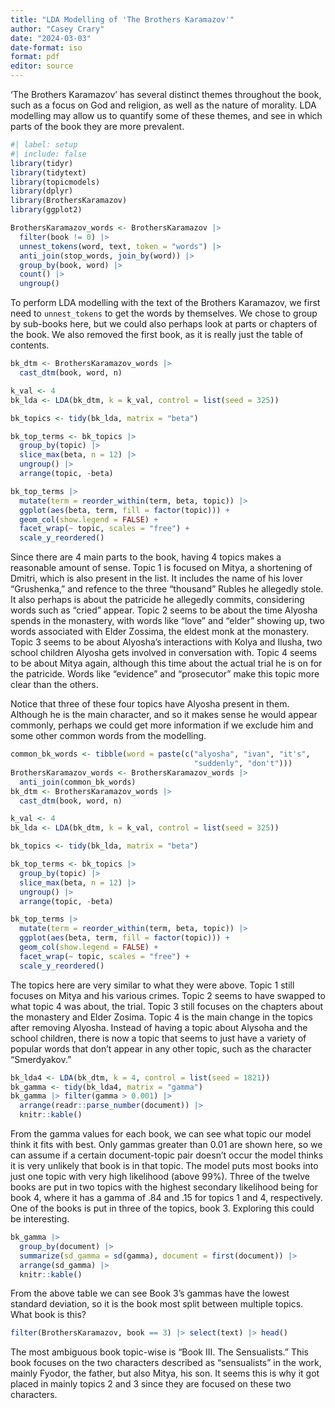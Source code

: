 ```yaml
---
title: "LDA Modelling of 'The Brothers Karamazov'"
author: "Casey Crary"
date: "2024-03-03"
date-format: iso
format: pdf
editor: source
---
```


'The Brothers Karamazov' has several distinct themes throughout the book, such as a focus on God and religion, as well as the nature of morality.  LDA modelling may allow us to quantify some of these themes, and see in which parts of the book they are more prevalent.

```r
#| label: setup
#| include: false
library(tidyr)
library(tidytext)
library(topicmodels)
library(dplyr)
library(BrothersKaramazov)
library(ggplot2)
```

```r
BrothersKaramazov_words <- BrothersKaramazov |>
  filter(book != 0) |>
  unnest_tokens(word, text, token = "words") |>
  anti_join(stop_words, join_by(word)) |>
  group_by(book, word) |> 
  count() |>
  ungroup()
```

To perform LDA modelling with the text of the Brothers Karamazov, we first need to `unnest_tokens` to get the words by themselves.  We chose to group by sub-books here, but we could also perhaps look at parts or chapters of the book.  We also removed the first book, as it is really just the table of contents.

```r
bk_dtm <- BrothersKaramazov_words |>
  cast_dtm(book, word, n)

k_val <- 4
bk_lda <- LDA(bk_dtm, k = k_val, control = list(seed = 325))

bk_topics <- tidy(bk_lda, matrix = "beta")

bk_top_terms <- bk_topics |>
  group_by(topic) |>
  slice_max(beta, n = 12) |> 
  ungroup() |>
  arrange(topic, -beta)

bk_top_terms |>
  mutate(term = reorder_within(term, beta, topic)) |>
  ggplot(aes(beta, term, fill = factor(topic))) +
  geom_col(show.legend = FALSE) +
  facet_wrap(~ topic, scales = "free") +
  scale_y_reordered()
```

Since there are 4 main parts to the book, having 4 topics makes a reasonable amount of sense.  Topic 1 is focused on Mitya, a shortening of Dmitri, which is also present in the list.  It includes the name of his lover "Grushenka," and refence to the three "thousand" Rubles he allegedly stole.  It also perhaps is about the patricide he allegedly commits, considering words such as "cried" appear.  Topic 2 seems to be about the time Alyosha spends in the monastery, with words like "love" and "elder" showing up, two words associated with Elder Zossima, the eldest monk at the monastery.  Topic 3 seems to be about Alyosha's interactions with Kolya and Ilusha, two school children Alyosha gets involved in conversation with.  Topic 4 seems to be about Mitya again, although this time about the actual trial he is on for the patricide.  Words like "evidence" and "prosecutor" make this topic more clear than the others.  

Notice that three of these four topics have Alyosha present in them.  Although he is the main character, and so it makes sense he would appear commonly, perhaps we could get more information if we exclude him and some other common words from the modelling.


```r
common_bk_words <- tibble(word = paste(c("alyosha", "ivan", "it's",
                                         "suddenly", "don't")))
BrothersKaramazov_words <- BrothersKaramazov_words |>
  anti_join(common_bk_words)
bk_dtm <- BrothersKaramazov_words |>
  cast_dtm(book, word, n)

k_val <- 4
bk_lda <- LDA(bk_dtm, k = k_val, control = list(seed = 325))

bk_topics <- tidy(bk_lda, matrix = "beta")

bk_top_terms <- bk_topics |>
  group_by(topic) |>
  slice_max(beta, n = 12) |> 
  ungroup() |>
  arrange(topic, -beta)

bk_top_terms |>
  mutate(term = reorder_within(term, beta, topic)) |>
  ggplot(aes(beta, term, fill = factor(topic))) +
  geom_col(show.legend = FALSE) +
  facet_wrap(~ topic, scales = "free") +
  scale_y_reordered()
```

The topics here are very similar to what they were above.  Topic 1 still focuses on Mitya and his various crimes.  Topic 2 seems to have swapped to what topic 4 was about, the trial.  Topic 3 still focuses on the chapters about the monastery and Elder Zosima.  Topic 4 is the main change in the topics after removing Alyosha.  Instead of having a topic about Alysoha and the school children, there is now a topic that seems to just have a variety of popular words that don't appear in any other topic, such as the character "Smerdyakov."

```r
bk_lda4 <- LDA(bk_dtm, k = 4, control = list(seed = 1821))
bk_gamma <- tidy(bk_lda4, matrix = "gamma")
bk_gamma |> filter(gamma > 0.001) |>
  arrange(readr::parse_number(document)) |>
  knitr::kable()
```

From the gamma values for each book, we can see what topic our model think it fits with best.  Only gammas greater than 0.01 are shown here, so we can assume if a certain document-topic pair doesn't occur the model thinks it is very unlikely that book is in that topic.  The model puts most books into just one topic with very high likelihood (above 99%).  Three of the twelve books are put in two topics with the highest secondary likelihood being for book 4, where it has a gamma of .84 and .15 for topics 1 and 4, respectively.  One of the books is put in three of the topics, book 3.  Exploring this could be interesting.  

```r
bk_gamma |>
  group_by(document) |>
  summarize(sd_gamma = sd(gamma), document = first(document)) |>
  arrange(sd_gamma) |>
  knitr::kable()
```

From the above table we can see Book 3's gammas have the lowest standard deviation, so it is the book most split between multiple topics.  What book is this?

```r
filter(BrothersKaramazov, book == 3) |> select(text) |> head()
```

The most ambiguous book topic-wise is "Book III.  The Sensualists."  This book focuses on the two characters described as "sensualists" in the work, mainly Fyodor, the father, but also Mitya, his son.  It seems this is why it got placed in mainly topics 2 and 3 since they are focused on these two characters. 
